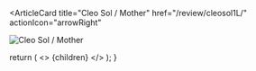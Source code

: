 <ArticleCard
  title="Cleo Sol / Mother"
  href="/review/cleosol1L/"
  actionIcon="arrowRight"
>

![Cleo Sol / Mother](../../images/cd/cleosol1L.jpg)

</ArticleCard>

  return (
    <>
      {children}
    </>
  );
}